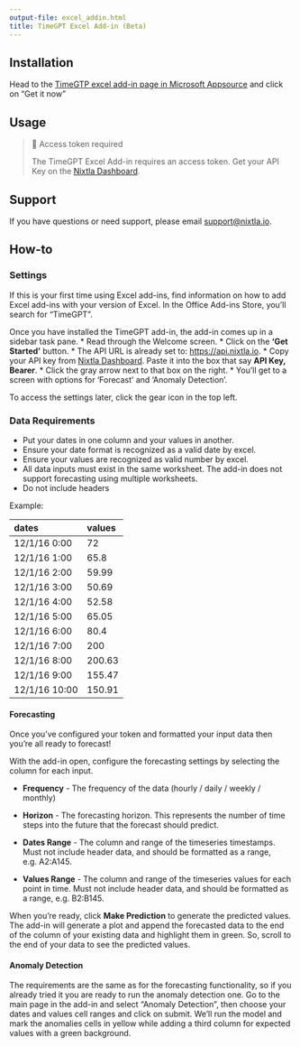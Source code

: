 ```yaml
---
output-file: excel_addin.html
title: TimeGPT Excel Add-in (Beta)
---
```



## Installation

Head to the [TimeGTP excel add-in page in Microsoft
Appsource](https://appsource.microsoft.com/en-us/product/office/WA200006429?tab=Overview)
and click on “Get it now”

## Usage

> 📘 Access token required
>
> The TimeGPT Excel Add-in requires an access token. Get your API Key on
> the [Nixtla Dashboard](http://dashboard.nixtla.io).

## Support

If you have questions or need support, please email <support@nixtla.io>.

## How-to

### Settings

If this is your first time using Excel add-ins, find information on how
to add Excel add-ins with your version of Excel. In the Office Add-ins
Store, you’ll search for “TimeGPT”.

Once you have installed the TimeGPT add-in, the add-in comes up in a
sidebar task pane. \* Read through the Welcome screen. \* Click on the
**‘Get Started’** button. \* The API URL is already set to:
https://api.nixtla.io. \* Copy your API key from [Nixtla
Dashboard](http://dashboard.nixtla.io). Paste it into the box that say
**API Key, Bearer**. \* Click the gray arrow next to that box on the
right. \* You’ll get to a screen with options for ‘Forecast’ and
‘Anomaly Detection’.

To access the settings later, click the gear icon in the top left.

### Data Requirements

-   Put your dates in one column and your values in another.
-   Ensure your date format is recognized as a valid date by excel.
-   Ensure your values are recognized as valid number by excel.
-   All data inputs must exist in the same worksheet. The add-in does
    not support forecasting using multiple worksheets.
-   Do not include headers

Example:

| dates         | values |
|:--------------|:-------|
| 12/1/16 0:00  | 72     |
| 12/1/16 1:00  | 65.8   |
| 12/1/16 2:00  | 59.99  |
| 12/1/16 3:00  | 50.69  |
| 12/1/16 4:00  | 52.58  |
| 12/1/16 5:00  | 65.05  |
| 12/1/16 6:00  | 80.4   |
| 12/1/16 7:00  | 200    |
| 12/1/16 8:00  | 200.63 |
| 12/1/16 9:00  | 155.47 |
| 12/1/16 10:00 | 150.91 |

#### Forecasting

Once you’ve configured your token and formatted your input data then
you’re all ready to forecast!

With the add-in open, configure the forecasting settings by selecting
the column for each input.

-   **Frequency** - The frequency of the data (hourly / daily / weekly /
    monthly)

-   **Horizon** - The forecasting horizon. This represents the number of
    time steps into the future that the forecast should predict.

-   **Dates Range** - The column and range of the timeseries timestamps.
    Must not include header data, and should be formatted as a range,
    e.g. A2:A145.

-   **Values Range** - The column and range of the timeseries values for
    each point in time. Must not include header data, and should be
    formatted as a range, e.g. B2:B145.

When you’re ready, click **Make Prediction** to generate the predicted
values. The add-in will generate a plot and append the forecasted data
to the end of the column of your existing data and highlight them in
green. So, scroll to the end of your data to see the predicted values.

#### Anomaly Detection

The requirements are the same as for the forecasting functionality, so
if you already tried it you are ready to run the anomaly detection one.
Go to the main page in the add-in and select “Anomaly Detection”, then
choose your dates and values cell ranges and click on submit. We’ll run
the model and mark the anomalies cells in yellow while adding a third
column for expected values with a green background.

